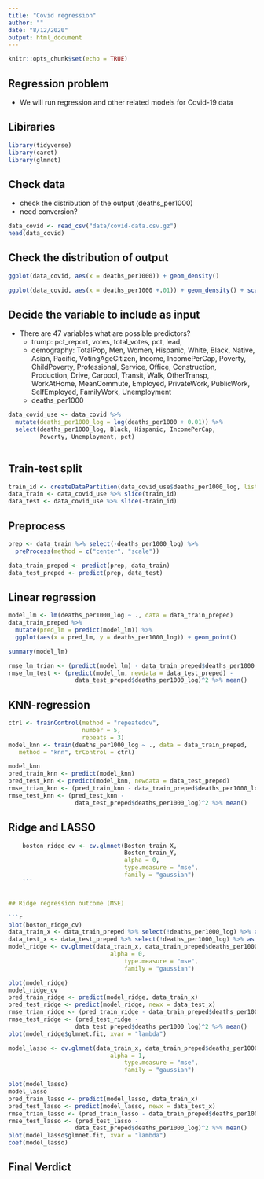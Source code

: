 ```yaml
---
title: "Covid regression"
author: ""
date: "8/12/2020"
output: html_document
---
```


```r
knitr::opts_chunk$set(echo = TRUE)
```

## Regression problem

- We will run regression and other related models for Covid-19 data

## Libiraries

```r
library(tidyverse)
library(caret)
library(glmnet)
```


## Check data

- check the distribution of the output (deaths_per1000)
- need conversion?

```r

data_covid <- read_csv("data/covid-data.csv.gz")
head(data_covid)
```

## Check the distribution of output

```r
ggplot(data_covid, aes(x = deaths_per1000)) + geom_density()
```

```r
ggplot(data_covid, aes(x = deaths_per1000 +.01)) + geom_density() + scale_x_log10()
```


## Decide the variable to include as input

- There are 47 variables what are possible predictors?
  - trump: pct_report, votes, total_votes, pct, lead, 
  - demography: TotalPop, Men, Women, Hispanic, White, Black, Native, Asian, Pacific, VotingAgeCitizen, Income, IncomePerCap, Poverty, ChildPoverty, Professional, Service, Office, Construction, Production, Drive, Carpool, Transit, Walk, OtherTransp, WorkAtHome, MeanCommute, Employed, PrivateWork, PublicWork, SelfEmployed, FamilyWork, Unemployment
  - deaths_per1000

```r
data_covid_use <- data_covid %>%
  mutate(deaths_per1000_log = log(deaths_per1000 + 0.01)) %>%
  select(deaths_per1000_log, Black, Hispanic, IncomePerCap,
         Poverty, Unemployment, pct) 
  
```

## Train-test split

```r
train_id <- createDataPartition(data_covid_use$deaths_per1000_log, list = F, p = .7)
data_train <- data_covid_use %>% slice(train_id)
data_test <- data_covid_use %>% slice(-train_id)

```

## Preprocess

```r
prep <- data_train %>% select(-deaths_per1000_log) %>%
  preProcess(method = c("center", "scale"))

data_train_preped <- predict(prep, data_train)
data_test_preped <- predict(prep, data_test)

```

## Linear regression

```r
model_lm <- lm(deaths_per1000_log ~ ., data = data_train_preped)
data_train_preped %>%
  mutate(pred_lm = predict(model_lm)) %>%
  ggplot(aes(x = pred_lm, y = deaths_per1000_log)) + geom_point()

summary(model_lm)

```
```r
rmse_lm_trian <- (predict(model_lm) - data_train_preped$deaths_per1000_log)^2 %>% mean()
rmse_lm_test <- (predict(model_lm, newdata = data_test_preped) - 
                   data_test_preped$deaths_per1000_log)^2 %>% mean()

```
## KNN-regression

```r
ctrl <- trainControl(method = "repeatedcv",
                     number = 5,
                     repeats = 3)
model_knn <- train(deaths_per1000_log ~ ., data = data_train_preped, 
   method = "knn", trControl = ctrl)

model_knn
pred_train_knn <- predict(model_knn)
pred_test_knn <- predict(model_knn, newdata = data_test_preped)
rmse_trian_knn <- (pred_train_knn - data_train_preped$deaths_per1000_log)^2 %>% mean()
rmse_test_knn <- (pred_test_knn - 
                   data_test_preped$deaths_per1000_log)^2 %>% mean()

```

## Ridge and LASSO

```r
    boston_ridge_cv <- cv.glmnet(Boston_train_X, 
                                 Boston_train_Y, 
                                 alpha = 0,
                                 type.measure = "mse", 
                                 family = "gaussian")
    ```


## Ridge regression outcome (MSE)

```r
plot(boston_ridge_cv)
data_train_x <- data_train_preped %>% select(!deaths_per1000_log) %>% as.matrix()
data_test_x <- data_test_preped %>% select(!deaths_per1000_log) %>% as.matrix()
model_ridge <- cv.glmnet(data_train_x, data_train_preped$deaths_per1000_log, data = data_train_preped, 
                             alpha = 0,
                                 type.measure = "mse", 
                                 family = "gaussian")

plot(model_ridge)
model_ridge_cv
pred_train_ridge <- predict(model_ridge, data_train_x)
pred_test_ridge <- predict(model_ridge, newx = data_test_x)
rmse_trian_ridge <- (pred_train_ridge - data_train_preped$deaths_per1000_log)^2 %>% mean()
rmse_test_ridge <- (pred_test_ridge - 
                   data_test_preped$deaths_per1000_log)^2 %>% mean()
plot(model_ridge$glmnet.fit, xvar = "lambda")

```

```r
model_lasso <- cv.glmnet(data_train_x, data_train_preped$deaths_per1000_log, data = data_train_preped, 
                             alpha = 1,
                                 type.measure = "mse", 
                                 family = "gaussian")

plot(model_lasso)
model_lasso
pred_train_lasso <- predict(model_lasso, data_train_x)
pred_test_lasso <- predict(model_lasso, newx = data_test_x)
rmse_trian_lasso <- (pred_train_lasso - data_train_preped$deaths_per1000_log)^2 %>% mean()
rmse_test_lasso <- (pred_test_lasso - 
                   data_test_preped$deaths_per1000_log)^2 %>% mean()
plot(model_lasso$glmnet.fit, xvar = "lambda")
coef(model_lasso)
```


## Final Verdict